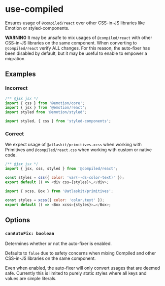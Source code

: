 # use-compiled

Ensures usage of `@compiled/react` over other CSS-in-JS libraries like Emotion or styled-components.

**WARNING** It may be unsafe to mix usages of `@compiled/react` with other CSS-in-JS libraries on
the same component. When converting to `@compiled/react` verify ALL changes. For this reason, the
auto-fixer has been disabled by default, but it may be useful to enable to empower a migration.

## Examples

### Incorrect

```js
/** @jsx jsx */
import { css } from '@emotion/core';
import { jsx } from '@emotion/react';
import styled from '@emotion/styled';
```

```js
import styled, { css } from 'styled-components';
```

### Correct

We expect usage of `@atlaskit/primitives.xcss` when working with Primitives and
`@compiled/react.css` when working with custom or native code.

```js
/** @jsx jsx */
import { jsx, css, styled } from '@compiled/react';

const styles = css({ color: 'var(--ds-color-text)' });
export default () => <div css={styles}>…</div>;
```

```js
import { xcss, Box } from '@atlaskit/primitives';

const styles = xcss({ color: 'color.text' });
export default () => <Box xcss={styles}>…</Box>;
```

## Options

### `canAutoFix: boolean`

Determines whether or not the auto-fixer is enabled.

Defaults to `false` due to safety concerns when mixing Compiled and other CSS-in-JS libraries on the
same component.

Even when enabled, the auto-fixer will only convert usages that are deemed safe. Currently this is
limited to purely static styles where all keys and values are simple literals.
